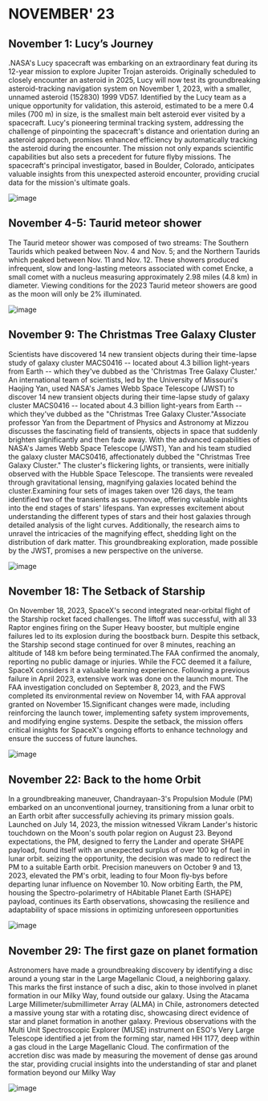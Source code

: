 # NOVEMBER' 23

## November 1: Lucy’s Journey

.NASA's Lucy spacecraft was embarking on an extraordinary feat during its 12-year mission to explore Jupiter Trojan asteroids. Originally scheduled to closely encounter an asteroid in 2025, Lucy will now test its groundbreaking asteroid-tracking navigation system on November 1, 2023, with a smaller, unnamed asteroid (152830) 1999 VD57. Identified by the Lucy team as a unique opportunity for validation, this asteroid, estimated to be a mere 0.4 miles (700 m) in size, is the smallest main belt asteroid ever visited by a spacecraft. Lucy's pioneering terminal tracking system, addressing the challenge of pinpointing the spacecraft's distance and orientation during an asteroid approach, promises enhanced efficiency by automatically tracking the asteroid during the encounter. The mission not only expands scientific capabilities but also sets a precedent for future flyby missions. The spacecraft's principal investigator, based in Boulder, Colorado, anticipates valuable insights from this unexpected asteroid encounter, providing crucial data for the mission's ultimate goals.

![image](https://smd-cms.nasa.gov/wp-content/uploads/2023/06/Lucy_Flyby_CILab_Preview_1600-jpg-e1692660237745.webp?w=768&format=webp)

## November 4-5: Taurid meteor shower

 The Taurid meteor shower was composed of two streams: The Southern Taurids which peaked between Nov. 4 and Nov. 5; and the Northern Taurids which peaked between Nov. 11 and Nov. 12. These showers produced infrequent, slow and long-lasting meteors associated with comet Encke, a small comet with a nucleus measuring approximately 2.98 miles (4.8 km) in diameter. Viewing conditions for the 2023 Taurid meteor showers are good as the moon will only be 2% illuminated. 

![image](https://www.azcentral.com/gcdn/presto/2023/08/03/NEAG/ca192855-4931-4c10-8a59-456b948331f4-Looking_Up_1_Aug_10_2023.jpg?width=1040&height=1092&fit=crop&format=pjpg&auto=webp)

##  November 9: The Christmas Tree Galaxy Cluster

Scientists have discovered 14 new transient objects during their time-lapse study of galaxy cluster MACS0416 -- located about 4.3 billion light-years from Earth -- which they've dubbed as the 'Christmas Tree Galaxy Cluster.' An international team of scientists, led by the University of Missouri's Haojing Yan, used NASA's James Webb Space Telescope (JWST) to discover 14 new transient objects during their time-lapse study of galaxy cluster MACS0416 -- located about 4.3 billion light-years from Earth -- which they've dubbed as the "Christmas Tree Galaxy Cluster."Associate professor Yan from the Department of Physics and Astronomy at Mizzou discusses the fascinating field of transients, objects in space that suddenly brighten significantly and then fade away. With the advanced capabilities of NASA's James Webb Space Telescope (JWST), Yan and his team studied the galaxy cluster MACS0416, affectionately dubbed the "Christmas Tree Galaxy Cluster." The cluster's flickering lights, or transients, were initially observed with the Hubble Space Telescope. The transients were revealed through gravitational lensing, magnifying galaxies located behind the cluster.Examining four sets of images taken over 126 days, the team identified two of the transients as supernovae, offering valuable insights into the end stages of stars' lifespans. Yan expresses excitement about understanding the different types of stars and their host galaxies through detailed analysis of the light curves. Additionally, the research aims to unravel the intricacies of the magnifying effect, shedding light on the distribution of dark matter. This groundbreaking exploration, made possible by the JWST, promises a new perspective on the universe.

![image](https://www.nasa.gov/wp-content/uploads/2023/12/ngc2264.jpg?resize=1024,1024)

## November 18: The Setback of Starship

On November 18, 2023, SpaceX's second integrated near-orbital flight of the Starship rocket faced challenges. The liftoff was successful, with all 33 Raptor engines firing on the Super Heavy booster, but multiple engine failures led to its explosion during the boostback burn. Despite this setback, the Starship second stage continued for over 8 minutes, reaching an altitude of 148 km before being terminated.The FAA confirmed the anomaly, reporting no public damage or injuries. While the FCC deemed it a failure, SpaceX considers it a valuable learning experience. Following a previous failure in April 2023, extensive work was done on the launch mount. The FAA investigation concluded on September 8, 2023, and the FWS completed its environmental review on November 14, with FAA approval granted on November 15.Significant changes were made, including reinforcing the launch tower, implementing safety system improvements, and modifying engine systems. Despite the setback, the mission offers critical insights for SpaceX's ongoing efforts to enhance technology and ensure the success of future launches.

![image](https://upload.wikimedia.org/wikipedia/commons/thumb/7/7c/Full_Stack_starship.jpg/574px-Full_Stack_starship.jpg)

## November 22: Back to the home Orbit

In a groundbreaking maneuver, Chandrayaan-3's Propulsion Module (PM) embarked on an unconventional journey, transitioning from a lunar orbit to an Earth orbit after successfully achieving its primary mission goals. Launched on July 14, 2023, the mission witnessed Vikram Lander's historic touchdown on the Moon's south polar region on August 23. Beyond expectations, the PM, designed to ferry the Lander and operate SHAPE payload, found itself with an unexpected surplus of over 100 kg of fuel in lunar orbit. seizing the opportunity, the decision was made to redirect the PM to a suitable Earth orbit. Precision maneuvers on October 9 and 13, 2023, elevated the PM's orbit, leading to four Moon fly-bys before departing lunar influence on November 10. Now orbiting Earth, the PM, housing the Spectro-polarimetry of HAbitable Planet Earth (SHAPE) payload, continues its Earth observations, showcasing the resilience and adaptability of space missions in optimizing unforeseen opportunities

![image](https://www.isro.gov.in/media_isro/image/index/Ch3_Propulsion_Module_Lunar_to_Earth2.jpg)

##  November 29: The first gaze on  planet formation

Astronomers have made a groundbreaking discovery by identifying a disc around a young star in the Large Magellanic Cloud, a neighboring galaxy. This marks the first instance of such a disc, akin to those involved in planet formation in our Milky Way, found outside our galaxy. Using the Atacama Large Millimeter/submillimeter Array (ALMA) in Chile, astronomers detected a massive young star with a rotating disc, showcasing direct evidence of star and planet formation in another galaxy. Previous observations with the Multi Unit Spectroscopic Explorer (MUSE) instrument on ESO's Very Large Telescope identified a jet from the forming star, named HH 1177, deep within a gas cloud in the Large Magellanic Cloud. The confirmation of the accretion disc was made by measuring the movement of dense gas around the star, providing crucial insights into the understanding of star and planet formation beyond our Milky Way

![image](.https://www.astronomy.com/wp-content/uploads/sites/2/2023/11/disk-hh1177-muse-alma.jpg?fit=620%2C349)
